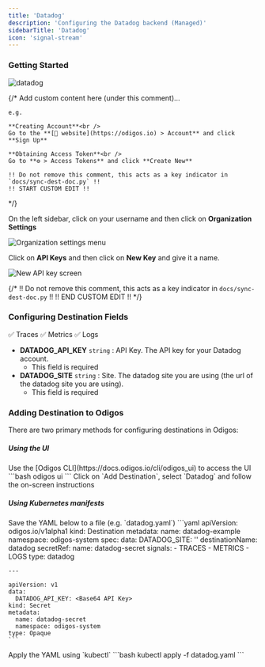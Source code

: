 ```yaml
---
title: 'Datadog'
description: 'Configuring the Datadog backend (Managed)'
sidebarTitle: 'Datadog'
icon: 'signal-stream'
---
```


### Getting Started

<img src="https://d15jtxgb40qetw.cloudfront.net/datadog.svg" alt="datadog" className="not-prose h-20" />

{/*
    Add custom content here (under this comment)...

    e.g.

    **Creating Account**<br />
    Go to the **[🔗 website](https://odigos.io) > Account** and click **Sign Up**

    **Obtaining Access Token**<br />
    Go to **⚙️ > Access Tokens** and click **Create New**

    !! Do not remove this comment, this acts as a key indicator in `docs/sync-dest-doc.py` !!
    !! START CUSTOM EDIT !!
*/}

On the left sidebar, click on your username and then click on **Organization Settings**

<Frame>
    <img src="/backends/images/datadog1.png" alt="Organization settings menu" />
</Frame>

Click on **API Keys** and then click on **New Key** and give it a name.

<Frame>
    <img src="/backends/images/datadog2.png" alt="New API key screen" />
</Frame>

{/*
    !! Do not remove this comment, this acts as a key indicator in `docs/sync-dest-doc.py` !!
    !! END CUSTOM EDIT !!
*/}

### Configuring Destination Fields

<Accordion title="Supported Signals:">
  ✅ Traces
  ✅ Metrics
  ✅ Logs
</Accordion>

- **DATADOG_API_KEY** `string` : API Key. The API key for your Datadog account.
  - This field is required
- **DATADOG_SITE** `string` : Site. The datadog site you are using (the url of the datadog site you are using).
  - This field is required

### Adding Destination to Odigos

There are two primary methods for configuring destinations in Odigos:

##### **Using the UI**

<Steps>
  <Step>
    Use the [Odigos CLI](https://docs.odigos.io/cli/odigos_ui) to access the UI
    ```bash
    odigos ui
    ```
  </Step>
  <Step>
    Click on `Add Destination`, select `Datadog` and follow the on-screen instructions
  </Step>
</Steps>

##### **Using Kubernetes manifests**

<Steps>
  <Step>
    Save the YAML below to a file (e.g. `datadog.yaml`)
    ```yaml
    apiVersion: odigos.io/v1alpha1
    kind: Destination
    metadata:
      name: datadog-example
      namespace: odigos-system
    spec:
      data:
        DATADOG_SITE: '<Site (options: [us3.datadoghq.com, datadoghq.com, us5.datadoghq.com,
          datadoghq.eu, ddog-gov.com, ap1.datadoghq.com])>'
      destinationName: datadog
      secretRef:
        name: datadog-secret
      signals:
      - TRACES
      - METRICS
      - LOGS
      type: datadog

    ---

    apiVersion: v1
    data:
      DATADOG_API_KEY: <Base64 API Key>
    kind: Secret
    metadata:
      name: datadog-secret
      namespace: odigos-system
    type: Opaque
    ```
  </Step>
  <Step>
    Apply the YAML using `kubectl`
    ```bash
    kubectl apply -f datadog.yaml
    ```
  </Step>
</Steps>